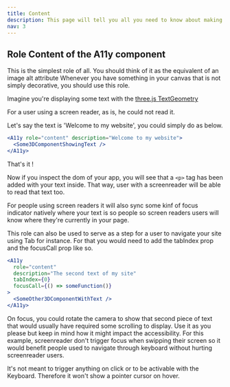 ```yaml
---
title: Content
description: This page will tell you all you need to know about making your content accessible in your react-three-fiber app with @react-three-a11y
nav: 3
---
```


## Role Content of the A11y component

This is the simplest role of all.
You should think of it as the equivalent of an image alt attribute
Whenever you have something in your canvas that is not simply decorative, you should use this role.

Imagine you're displaying some text with the [three.js TextGeometry](https://threejs.org/docs/#api/en/geometries/TextGeometry)

For a user using a screen reader, as is, he could not read it.

Let's say the text is 'Welcome to my website', you could simply do as below.

```jsx
<A11y role="content" description="Welcome to my website">
  <Some3DComponentShowingText />
</A11y>
```

That's it !

Now if you inspect the dom of your app, you will see that a `<p>` tag has been added with your text inside.
That way, user with a screenreader will be able to read that text too.

<Hint>
  For people using screen readers it will also sync some kinf of focus indicator natively where your
  text is so people so screen readers users will know where they're currently in your page.
</Hint>

This role can also be used to serve as a step for a user to navigate your site using Tab for instance.
For that you would need to add the tabIndex prop and the focusCall prop like so.

```jsx
<A11y
  role="content"
  description="The second text of my site"
  tabIndex={0}
  focusCall={() => someFunction()}
>
  <SomeOther3DComponentWithText />
</A11y>
```

On focus, you could rotate the camera to show that second piece of text that would usually have required some scrolling to display.
Use it as you please but keep in mind how it might impact the accessibility.
For this example, screenreader don't trigger focus when swipping their screen so it would benefit people used to navigate through keyboard without hurting screenreader users.

It's not meant to trigger anything on click or to be activable with the Keyboard. Therefore it won't show a pointer cursor on hover.
